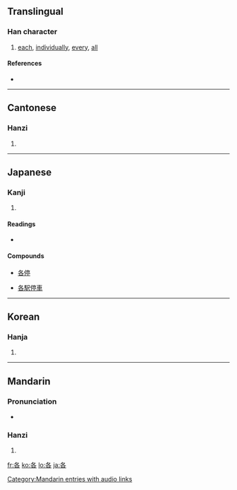 ==Translingual==

===Han character===
{{Han char|rn=30|rad=口|as=03|sn=6|four=2760<sub>4</sub>|canj=竹水口 (HER)}}

# [[each]], [[individually]], [[every]], [[all]]

====References====
* {{Han ref|kx=0174.180|dkj=03281|dj=0387.110|hdz=10583.010|uh=5404|ud=21508|bh=A655|bd=42581}}

----

==Cantonese==

===Hanzi===
{{yue-hanzi|jyut=|y=go3, gok3}}

# {{defn|Cantonese}}

----

==Japanese==

===Kanji===
{{ja-kanji|grade=4|rs=口03}}

# {{defn|Japanese}}

====Readings====
* {{ja-readings|on=[[かく]] (kaku)|kun=[[おのおの]] (onoono)}}

====Compounds====
{{top4}}
* [[各停]]
{{mid4}}
* [[各駅停車]]
{{mid4}}
{{mid4}}
{{bottom}}

----

==Korean==

===Hanja===
{{ko-hanja|hangeul=각|rv=gak|mr=kak}}

# {{defn|Korean}}

----

==Mandarin==

===Pronunciation===
*{{audio|zh-gè.ogg|audio}}

===Hanzi===
{{cmn-hanzi|pin=[[gě]] ([[ge3]]), [[gè]] ([[ge4]]), [[hé]] ([[he2]])|wg=ko<sup>3</sup>, ko<sup>4</sup>, ho<sup>2</sup>}}

# {{defn|Mandarin}}

[[Category:Mandarin entries with audio links]]
[[fr:各]]
[[ko:各]]
[[lo:各]]
[[ja:各]]
